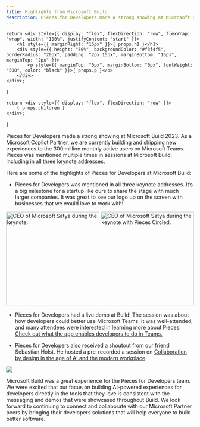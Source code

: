 ```yaml
---
title: Highlights from Microsoft Build
description: Pieces for Developers made a strong showing at Microsoft Build 2023. As a Microsoft Copilot Partner, we are currently building and shipping new experiences to the 300 million monthly active users on Microsoft Teams.
---
```


    return <div style={{ display: "flex", flexDirection: "row", flexWrap: "wrap", width: "100%", justifyContent: "start" }}>
        <h1 style={{ marginRight: "16px" }}>{ props.h1 }</h1>
        <div style={{ height: "50%", backgroundColor: "#f3f4f5", borderRadius: "20px", padding: "2px 15px", marginBottom: "16px", marginTop: "2px" }}>
            <p style={{ marginTop: "0px", marginBottom: "0px", fontWeight: "500", color: "black" }}>{ props.p }</p>
        </div>
    </div>;
}

    return <div style={{ display: "flex", flexDirection: "row" }}>
        { props.children }
    </div>;
}

<EventHeader p="May 30, 2023" h1="Highlights from Build"></EventHeader>

Pieces for Developers made a strong showing at Microsoft Build 2023. As a Microsoft Copilot Partner, we are currently building and shipping new experiences to the 300 million monthly active users on Microsoft Teams. Pieces was mentioned multiple times in sessions at Microsoft Build, including in all three keynote addresses.

Here are some of the highlights of Pieces for Developers at Microsoft Build:

- Pieces for Developers was mentioned in all three keynote addresses. It’s a big milestone for a startup like ours to share the stage with much larger companies. It was great to see our logo up on the screen with businesses that we would love to work with!

<ImageContainer>
    <Image height="250px" alt="CEO of Microsoft Satya during the keynote." src="/assets/satya_stage_build.png" />
    <Image width="250px" alt="CEO of Microsoft Satya during the keynote with Pieces Circled." src="/assets/satya_stage_superzoom_circle.png" />
</ImageContainer>


- Pieces for Developers had a live demo at Build! The session was about how developers could better use Microsoft Teams. It was well-attended, and many attendees were interested in learning more about Pieces. [Check out what the app enables developers to do in Teams.](https://www.youtube.com/watch?v=DoFYQ1PL4lc)

- Pieces for Developers also received a shoutout from our friend Sebastian Holst. He hosted a pre-recorded a session on [Collaboration by design in the age of AI and the modern workplace](https://build.microsoft.com/en-US/sessions/ec5702f8-1ccb-48ca-8881-87af4a79feef?source=sessions).

![](/assets/pieces_keynote_feature.png)

Microsoft Build was a great experience for the Pieces for Developers team. We were excited that our focus on building AI-powered experiences for developers directly in the tools that they love is consistent with the messaging and demos that were showcased throughout Build. We look forward to continuing to connect and collaborate with our Microsoft Partner peers by bringing their developers solutions that will help everyone to build better software.

